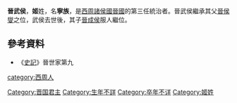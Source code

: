 {{Emperorcn box
|圖像=
|圖說=
|名稱=晉武侯
|姓名=名：寧族
|諡號=武
|政權=[[晋國|晋國]]
|在世=
|在位=
|父=晉侯燮
}}
'''晉武侯'''，'''姬'''姓，名'''寧族'''，是[[西周|西周]][[諸侯國|諸侯國]][[晉國|晉國]]的第三任統治者。晉武侯繼承其父[[晉侯燮|晉侯燮]]之位，武侯去世後，其子[[晉成侯|晉成侯]]服人繼位。

==參考資料==
*《[[史記|史記]]》晉世家第九

{{中国皇帝|父[[晉侯燮|晉侯燮]]|子[[晉成侯|晉成侯]]|[[晉國君主|晉國君主]]|前？年—前？年}}
{{晋国君主}}
[[category:西周人|category:西周人]]
[[Category:晋国君主|Category:晋国君主]]
[[Category:生年不詳|Category:生年不詳]]
[[Category:卒年不详|Category:卒年不详]]
[[Category:姬姓|Category:姬姓]]